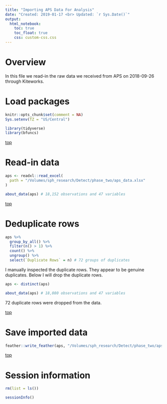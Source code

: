 ```yaml
---
title: "Importing APS Data For Analysis"
date: "Created: 2019-01-17 <br> Updated: `r Sys.Date()`"
output: 
  html_notebook:
    toc: true
    toc_float: true
    css: custom-css.css
---
```


# Overview

In this file we read-in the raw data we received from APS on 2018-09-26 through Kiteworks.


# Load packages

```r
knitr::opts_chunk$set(comment = NA)
Sys.setenv(TZ = "US/Central")
```

```r
library(tidyverse)
library(bfuncs)
```

[top](#top)










# Read-in data

```r
aps <- readxl::read_excel(
  path = "/Volumes/sph_research/Detect/phase_two/aps_data.xlsx"
)
```

```r
about_data(aps) # 18,152 observations and 47 variables
```

[top](#top)










# Deduplicate rows

```r
aps %>% 
  group_by_all() %>% 
  filter(n() > 1) %>% 
  count() %>% 
  ungroup() %>% 
  select(`Duplicate Rows` = n) # 72 groups of duplicates
```

I manually inspected the duplicate rows. They appear to be genuine duplicates. Below I will drop the duplicate rows.

```r
aps <- distinct(aps)
```

```r
about_data(aps) # 18,080 observations and 47 variables
```

72 duplicate rows were dropped from the data.

[top](#top)










# Save imported data

```r
feather::write_feather(aps, "/Volumes/sph_research/Detect/phase_two/aps.feather")
```

[top](#top)










# Session information

```r
rm(list = ls())
```

```r
sessionInfo()
```